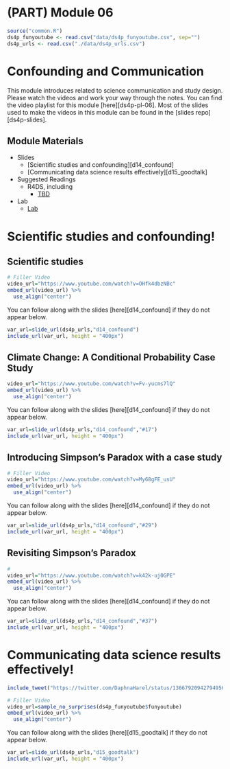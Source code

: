 # (PART) Module 06 {-}

```r
source("common.R")
ds4p_funyoutube <- read.csv("data/ds4p_funyoutube.csv", sep="")
ds4p_urls <- read.csv("./data/ds4p_urls.csv")
```

# Confounding and Communication

This module introduces related to science communication and study design. Please watch the videos and work your way through the notes. You can find the video playlist for this module [here][ds4p-pl-06]. Most of the slides used to make the videos in this module can be found in the [slides repo][ds4p-slides].


## Module Materials

* Slides
  * [Scientific studies and confounding][d14_confound]
  * [Communicating data science results effectively][d15_goodtalk]
* Suggested Readings
  * R4DS, including
    * [TBD](https://r4ds.had.co.nz/explore-intro.html)
* Lab
	* [Lab](#lab06)


# Scientific studies and confounding!

## Scientific studies
```r
# Filler Video
video_url="https://www.youtube.com/watch?v=OHfk4dbzNBc"
embed_url(video_url) %>%
  use_align("center")
```

You can follow along with the slides [here][d14_confound] if they do not appear below.

```r
var_url=slide_url(ds4p_urls,"d14_confound")
include_url(var_url, height = "400px")
```

##  Climate Change: A Conditional Probability Case Study

```r

video_url="https://www.youtube.com/watch?v=Fv-yucms7lQ"
embed_url(video_url) %>%
  use_align("center")
```

You can follow along with the slides [here][d14_confound] if they do not appear below.

```r
var_url=slide_url(ds4p_urls,"d14_confound","#17")
include_url(var_url, height = "400px")
```

##  Introducing Simpson's Paradox with a case study
```r
# Filler Video
video_url="https://www.youtube.com/watch?v=My68gFE_usU"
embed_url(video_url) %>%
  use_align("center")
```

You can follow along with the slides [here][d14_confound] if they do not appear below.

```r
var_url=slide_url(ds4p_urls,"d14_confound","#29")
include_url(var_url, height = "400px")
```

## Revisiting Simpson's Paradox

```r
# 
video_url="https://www.youtube.com/watch?v=k42k-uj0GPE"
embed_url(video_url) %>%
  use_align("center")
```

You can follow along with the slides [here][d14_confound] if they do not appear below.

```r
var_url=slide_url(ds4p_urls,"d14_confound","#37")
include_url(var_url, height = "400px")
```


# Communicating data science results effectively!


```r
include_tweet("https://twitter.com/DaphnaHarel/status/1366792094279495685")
```


```r
# Filler Video
video_url=sample_no_surprises(ds4p_funyoutube$funyoutube)
embed_url(video_url) %>%
  use_align("center")
```

You can follow along with the slides [here][d15_goodtalk] if they do not appear below.

```r
var_url=slide_url(ds4p_urls,"d15_goodtalk")
include_url(var_url, height = "400px")
```


